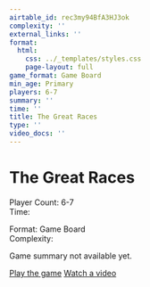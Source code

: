 ```yaml
---
airtable_id: rec3my94BfA3HJ3ok
complexity: ''
external_links: ''
format:
  html:
    css: ../_templates/styles.css
    page-layout: full
game_format: Game Board
min_age: Primary
players: 6-7
summary: ''
time: ''
title: The Great Races
type: ''
video_docs: ''
---
```


# The Great Races

:::{.game-info-box}
:::{.game-stats}
:::{.left-stats}
Player Count: 6-7  
Time: 
:::
:::{.right-stats}
Format: Game Board  
Complexity: 
:::
:::
:::

Game summary not available yet.

:::{.game-actions}
<a href="#" class="btn btn-play"><i class="fa fa-gamepad"></i> Play the game</a>
<a href="#" class="btn btn-watch"><i class="fa fa-video"></i> Watch a video</a>
:::
